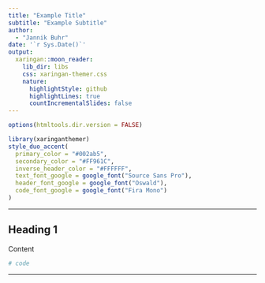 ```yaml
---
title: "Example Title"
subtitle: "Example Subtitle"  
author: 
  - "Jannik Buhr"
date: '`r Sys.Date()`'
output:
  xaringan::moon_reader:
    lib_dir: libs
    css: xaringan-themer.css
    nature:
      highlightStyle: github
      highlightLines: true
      countIncrementalSlides: false
---
```


```r
options(htmltools.dir.version = FALSE)
```

```r
library(xaringanthemer)
style_duo_accent(
  primary_color = "#002ab5",
  secondary_color = "#FF961C",
  inverse_header_color = "#FFFFFF",
  text_font_google = google_font("Source Sans Pro"),
  header_font_google = google_font("Oswald"),
  code_font_google = google_font("Fira Mono")
)
```

---

## Heading 1

Content

```r
# code
```


---
